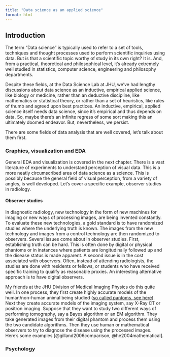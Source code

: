 ```yaml
---
title: "Data science as an applied science"
format: html
---
```


## Introduction

The term "Data science" is typically used to refer to a set of tools, techniques and thought processes used to perform scientific inquiries using data. But is that a scientific topic worthy of study in its own right? It is. And, from a practical, theoretical and philosophical level, it's already extremely well studied in statistics, computer science, engineering and philosophy departments. 

Despite these fields, at the Data Science Lab at JHU, we've had lengthy discussions about data science as an inductive, empirical applied science, like biology or medicine, rather than an deductive discipline, like mathematics or statistical theory, or rather than a set of heuristics, like rules of thumb and agreed upon best practices. An inductive, empirical, applied science itself needs data science, since it's empirical and thus depends on data. So, maybe there's an infinite regress of some sort making this an ultimately doomed endeavor. But, nevertheless, we persist. 

There are some fields of data analysis that are well covered, let's talk about them first.

### Graphics, visualization and EDA

General EDA and visualization is covered in the next chapter. There is a vast literature of experiments to understand perception of visual data. This is a more neatly circumscribed area of data science as a science. This is possibly because the general field of visual perception, from a variety of angles, is well developed. Let's cover a specific example, observer studies in radiology.

#### Observer studies
In diagnostic radiology, new technology in the form of new machines for imaging or new ways of processing images, are being invented constantly. To evaluate these new technologies, a gold standard is to have randomized studies where the underlying truth is known. The images from the new technology and images from a control technology are then randomized to observers. Several issues come about in observer studies. First, establishing truth can be hard. This is often done by digital or physical phantoms or in instances where patients are longitudinally followed up and the disease status is made apparent. A second issue is in the cost associated with observers. Often, instead of attending radiologists, the studies are done with residents or fellows, or students who have received specific training to qualify as reasonable proxies. An interesting alternative approach is to have digital observers. 

My friends at the JHU Division of Medical Imaging Physics do this quite well. In one process, they first create highly accurate models of the human/non-human animal being studied ([so called pantoms, see here](https://www.hopkinsmedicine.org/radiology/research/divisions/radiological-physics/research/projects/imaging-simulation-computer-phantoms.html)). Next they create accurate models of the imaging system, say X-Ray CT or positron imaging. Suppose that they want to study two different ways of performing tomography, say a Bayes algorithm or an EM algorithm. They take generated images from their digital phantom and process them using the two candidate algorithms. Then they use human or mathematical observers to try to diagnose the disease using the processed images. Here's some examples
[@gilland2006comparison, @he2004mathematical].

### Psychology
